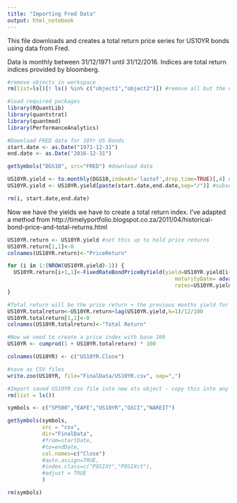 ---
title: "Importing Fred Data"
output: html_notebook
---

This file downloads and creates a total return price series for US10YR bonds using data from Fred. 

Data is monthly between 31/12/1971 until 31/12/2016. Indices are total return indices provided by bloomberg. 

```{r}
#remove objects in workspace
rm(list=ls()[! ls() %in% c("object1","object2")]) #remove all but the objects you define e.g. object1 and object2

#load required packages
library(RQuantLib)
library(quantstrat) 
library(quantmod)
library(PerformanceAnalytics)
```

```{r}
#Download FRED data for 10Yr US Bonds
start.date <- as.Date("1971-12-31")
end.date <- as.Date("2016-12-31")

getSymbols("DGS10", src="FRED") #download data

US10YR.yield <- to.monthly(DGS10,indexAt='lastof',drop.time=TRUE)[,4] #convert to monthly
US10YR.yield <- US10YR.yield[paste(start.date,end.date,sep="/")] #subset to required period

rm(i, start.date,end.date)
```

Now we have the yields we have to create a total return index. I've adapted a method from http://timelyportfolio.blogspot.co.za/2011/04/historical-bond-price-and-total-returns.html 

```{r}

US10YR.return <- US10YR.yield #set this up to hold price returns
US10YR.return[1,1]<-0
colnames(US10YR.return)<-"PriceReturn"

for (i in 1:(NROW(US10YR.yield)-1)) {
  US10YR.return[i+1,1]<-FixedRateBondPriceByYield(yield=US10YR.yield[i+1,1]/100,issueDate=Sys.Date(), 
                                                     maturityDate= advance("UnitedStates/GovernmentBond", Sys.Date(), 10, 3),
                                                     rates=US10YR.yield[i,1]/100,period=2)[1]/100-1
}

#Total return will be the price return + the previous months yield for one month
US10YR.totalreturn<-US10YR.return+lag(US10YR.yield,k=1)/12/100
US10YR.totalreturn[1,1]<-0
colnames(US10YR.totalreturn)<-"Total Return"

#Now we need to create a price index with base 100
US10YR <- cumprod(1 + US10YR.totalreturn) * 100

colnames(US10YR) <- c("US10YR.Close")
```

```{r}
#save as CSV files
write.zoo(US10YR, file="FinalData/US10YR.csv", sep=",")
```

```{r}
#Import saved US10YR csv file into new xts object - copy this into any other R files that need the research
rm(list = ls()) 

symbols <- c("SP500","EAFE","US10YR","GSCI","NAREIT")

getSymbols(symbols,
           src = "csv",
           dir="FinalData",
           #from=startDate,
           #to=endDate,
           col.names=c("Close")
           #auto.assign=TRUE,
           #index.class=c("POSIXt","POSIXct"),
           #adjust = TRUE
           )

rm(symbols)
```
